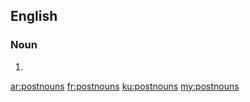 ==English==

===Noun===
{{head|en}}

# {{plural of|postnoun}}

[[ar:postnouns]]
[[fr:postnouns]]
[[ku:postnouns]]
[[my:postnouns]]